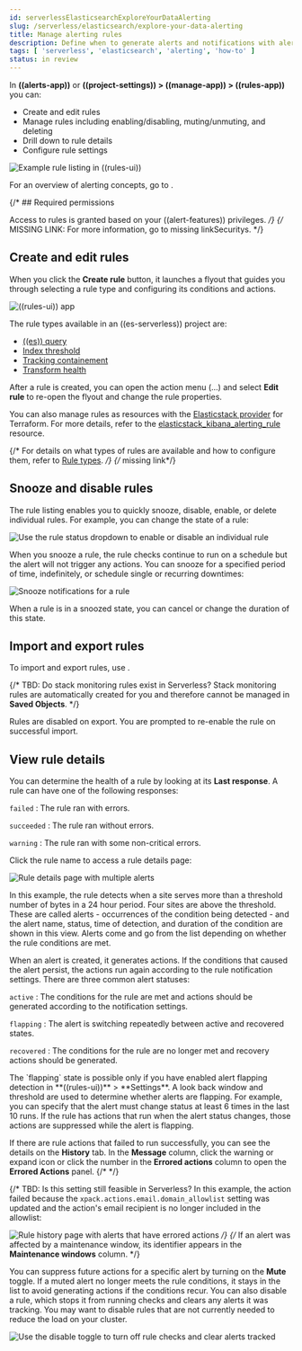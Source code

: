 ```yaml
---
id: serverlessElasticsearchExploreYourDataAlerting
slug: /serverless/elasticsearch/explore-your-data-alerting
title: Manage alerting rules
description: Define when to generate alerts and notifications with alerting rules.
tags: [ 'serverless', 'elasticsearch', 'alerting', 'how-to' ]
status: in review
---
```


In **((alerts-app))** or **((project-settings)) > ((manage-app)) > ((rules-app))** you can:

* Create and edit rules
* Manage rules including enabling/disabling, muting/unmuting, and deleting
* Drill down to rule details
* Configure rule settings

![Example rule listing in ((rules-ui))](images/alerting/rules-ui.png)

For an overview of alerting concepts, go to <DocLink id="serverlessRules" />.

{/* ## Required permissions

Access to rules is granted based on your ((alert-features)) privileges. */}
{/* MISSING LINK:
For more information, go to <DocBadge><DocIcon size="s" type="unlink" title="missing link"/> missing link</DocBadge><DocLink id="enKibanaAlertingSetup" section="security">Security</DocLink>s. */}

## Create and edit rules

When you click the **Create rule** button, it launches a flyout that guides you through selecting a rule type and configuring its conditions and actions.

![((rules-ui)) app](images/alerting/alerting-overview.png)

The rule types available in an ((es-serverless)) project are:

* [((es)) query](((kibana-ref))/rule-type-es-query.html)
* [Index threshold](((kibana-ref))/rule-type-index-threshold.html)
* [Tracking containement](((kibana-ref))/geo-alerting.html)
* [Transform health](((ref))/transform-alerts.html)

After a rule is created, you can open the action menu (…) and select **Edit rule** to re-open the flyout and change the rule properties.

You can also manage rules as resources with the [Elasticstack provider](https://registry.terraform.io/providers/elastic/elasticstack/latest) for Terraform.
For more details, refer to the [elasticstack_kibana_alerting_rule](https://registry.terraform.io/providers/elastic/elasticstack/latest/docs/resources/kibana_alerting_rule) resource.

{/* For details on what types of rules are available and how to configure them, refer to [Rule types](((kibana-ref))/rule-types.html). */}
{/* <DocBadge><DocIcon size="s" type="unlink" title="missing link"/> missing link</DocBadge>*/}

## Snooze and disable rules

The rule listing enables you to quickly snooze, disable, enable, or delete individual rules.
For example, you can change the state of a rule:

![Use the rule status dropdown to enable or disable an individual rule](images/alerting/rule-enable-disable.png)

When you snooze a rule, the rule checks continue to run on a schedule but the alert will not trigger any actions.
You can snooze for a specified period of time, indefinitely, or schedule single or recurring downtimes:

![Snooze notifications for a rule](images/alerting/rule-snooze-panel.png)

When a rule is in a snoozed state, you can cancel or change the duration of this state.

## Import and export rules

To import and export rules, use <DocLink id="serverlessSavedObjects" text="saved objects"/>.

{/*
TBD: Do stack monitoring rules exist in Serverless?
Stack monitoring rules are automatically created for you and therefore cannot be managed in **Saved Objects**.
*/}

Rules are disabled on export. You are prompted to re-enable the rule on successful import.

<DocImage size="l" url="images/alerting/rules-imported-banner.png" alt="Rules import banner" />

## View rule details

You can determine the health of a rule by looking at its **Last response**.
A rule can have one of the following responses:

`failed`
  : The rule ran with errors.

`succeeded`
  : The rule ran without errors.

`warning`
  : The rule ran with some non-critical errors.

Click the rule name to access a rule details page:

![Rule details page with multiple alerts](images/alerting/rule-details-alerts-active.png)

In this example, the rule detects when a site serves more than a threshold number of bytes in a 24 hour period. Four sites are above the threshold. These are called alerts - occurrences of the condition being detected - and the alert name, status, time of detection, and duration of the condition are shown in this view. Alerts come and go from the list depending on whether the rule conditions are met.

When an alert is created, it generates actions. If the conditions that caused the alert persist, the actions run again according to the rule notification settings. There are three common alert statuses:

`active`
  : The conditions for the rule are met and actions should be generated according to the notification settings.

`flapping`
  : The alert is switching repeatedly between active and recovered states.

`recovered`
  : The conditions for the rule are no longer met and recovery actions should be generated.

<DocCallOut title="Flapping alerts">
The `flapping` state is possible only if you have enabled alert flapping detection in **((rules-ui))** > **Settings**. A look back window and threshold are used to determine whether alerts are flapping. For example, you can specify that the alert must change status at least 6 times in the last 10 runs. If the rule has actions that run when the alert status changes, those actions are suppressed while the alert is flapping.
</DocCallOut>

If there are rule actions that failed to run successfully, you can see the details on the **History** tab.
In the **Message** column, click the warning or expand icon or click the number in the **Errored actions** column to open the **Errored Actions** panel.
{/* <DocImage flatImage alt="double arrow icon to open a flyout with the document details" url="images/alerting/discover-expand-icon-2.png" /> */}

{/*
TBD: Is this setting still feasible in Serverless?
In this example, the action failed because the `xpack.actions.email.domain_allowlist` setting was updated and the action's email recipient is no longer included in the allowlist:

![Rule history page with alerts that have errored actions](images/alerting/rule-details-errored-actions.png)
*/}
{/* If an alert was affected by a maintenance window, its identifier appears in the **Maintenance windows** column. */}

You can suppress future actions for a specific alert by turning on the **Mute** toggle.
If a muted alert no longer meets the rule conditions, it stays in the list to avoid generating actions if the conditions recur.
You can also disable a rule, which stops it from running checks and clears any alerts it was tracking.
You may want to disable rules that are not currently needed to reduce the load on your cluster.

![Use the disable toggle to turn off rule checks and clear alerts tracked](images/alerting/rule-details-disabling.png)
